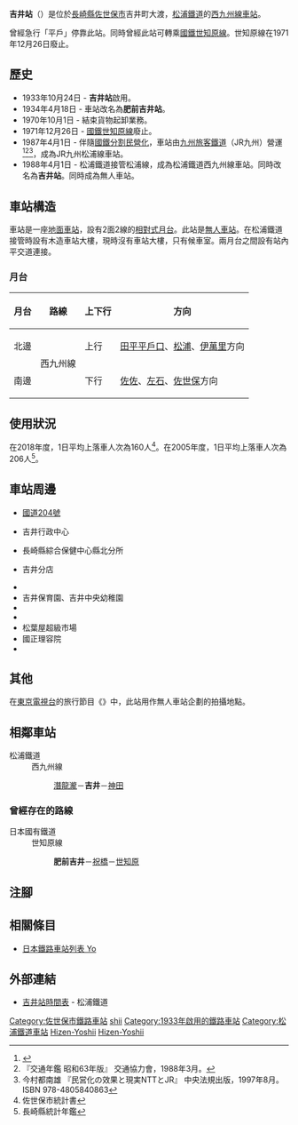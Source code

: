{{NoteTA|G1=Transport
|T=zh-hans:吉井站 (长崎县);zh-hk:吉井站 (長崎縣);zh-tw:吉井車站 (長崎縣);
|1=zh-hans:吉井站;zh-hk:吉井站;zh-tw:吉井車站;
}}
{{Infobox station
|公司色 = orange
|站名 = 吉井
|圖片 =Mr Yoshiistation.jpg
|圖片說明 = 月台（2005年8月）
|日文原名 = 吉井
|平假名 = よしい
|羅馬拼音 = Yoshii
|副站名 = 
|電報略號 = ヒヨ（改名前）
|所在地 = {{JPN}}[[長崎縣|長崎縣]][[佐世保市|佐世保市]]吉井町大渡
|座標 = {{coord|33|15|59.30|N|129|41|6.72|E|type:railwaystation_region:JP-24|display=inline,title}}
|車站構造 = [[地面車站|地面車站]]
|月台配置 = 2面2線
|啟用年月日 = 1933年（昭和8年）10月24日
|廢站年月日 = 
|乘客人數 = 
|上下車人次 = 160
|統計年度 = 2018
|轉車 = 
|全寬備註 = 
|adjacent = {{Adjacent stations|system=松浦鐵道|line=西九州線|left=潛龍瀧|right=神田|note-left=2.3km|note-mid=距離[[有田站|有田]]68.8km|note-right=1.5km}}
}}
{{Infobox station
|公司色 = grey
|站名 = 肥前吉井*
|日文原名 = 肥前吉井
|平假名 = ひぜんよしい
|羅馬拼音 = Hizen-Yoshii
|副站名 = 
|電報略號 = ヒヨ
|所在地 = {{JPN}}[[長崎縣|長崎縣]][[北松浦郡|北松浦郡]]{{Translink|ja|吉井町 (長崎県)|吉井町 (長崎縣)|吉井町}}
|座標 = 
|車站構造 = [[地面車站|地面車站]]
|啟用年月日 = 1933年（昭和8年）10月24日
|廢站年月日 = 1971年（昭和46年）12月26日
|全寬備註 = *在1934年（昭和9年）4月18日前，此站曾經名為吉井站。
|adjacent = {{Adjacent stations|system=日本國有鐵道|line=世知原線|left=|right=祝橋|note-left=|note-mid=距離吉井0.0km|note-right=3.9km}}
}}
'''吉井站'''（{{jpn|j=吉井駅|hg=よしいえき|rm=Yoshii eki|f=y}}）是位於[[長崎縣|長崎縣]][[佐世保市|佐世保市]]吉井町大渡，[[松浦鐵道|松浦鐵道]]的[[西九州線|西九州線]][[鐵路車站|車站]]。

曾經急行「平戶」停靠此站。同時曾經此站可轉乘[[日本國有鐵道|國鐵]][[世知原線|世知原線]]。世知原線在1971年12月26日廢止。

==歷史==
*1933年10月24日 - '''吉井站'''啟用。
*1934年4月18日 - 車站改名為'''肥前吉井站'''。
*1970年10月1日 - 結束貨物起卸業務。
*1971年12月26日 - [[日本國有鐵道|國鐵]][[世知原線|世知原線]]廢止。
*1987年4月1日 - 伴隨[[國鐵分割民營化|國鐵分割民營化]]，車站由[[九州旅客鐵道|九州旅客鐵道]]（JR九州）營運<ref>{{Cite book |  editor=九州鉄道百年祭実行委員会・百年史編纂部会 | title=九州の鉄道100年記念誌 鉄輪の轟き | edition=初版 | year=1988 | publisher=九州旅客鉄道 | language=ja |page=181 }}</ref><ref name="trafic-yearbook-1988">『交通年鑑 昭和63年版』 交通協力會，1988年3月。</ref><ref name="privatization-ntt-jr-1997-8">今村都南雄 『民営化の效果と現実NTTとJR』 中央法規出版，1997年8月。ISBN 978-4805840863</ref>，成為JR九州松浦線車站。
*1988年4月1日 - 松浦鐵道接管松浦線，成為松浦鐵道西九州線車站。同時改名為'''吉井站'''。同時成為無人車站。

==車站構造==
車站是一座[[地面車站|地面車站]]，設有2面2線的[[相對式月台|相對式月台]]。此站是[[無人車站|無人車站]]。在松浦鐵道接管時設有木造車站大樓，現時沒有車站大樓，只有候車室。兩月台之間設有站內平交道連接。

=== 月台 ===
{| rules="rows" class="wikitable"
!月台!!路線!!上下行!!方向
|-
! 北邊
| rowspan="2"|{{Color|orange|■}}西九州線
| 上行
| [[田平平戶口站|田平平戶口]]、[[松浦站|松浦]]、[[伊萬里站|伊萬里]]方向
|-
! 南邊
| 下行
| [[佐佐站|佐佐]]、[[左石站|左石]]、[[佐世保站|佐世保]]方向
|}

== 使用狀況==
在2018年度，1日平均上落車人次為160人<ref>佐世保市統計書</ref>。在2005年度，1日平均上落車人次為206人<ref>長崎縣統計年鑑</ref>。

==車站周邊==
*[[國道204號|國道204號]]
*{{Translink|ja|佐世保市役所|佐世保市政廳}}吉井行政中心
*長崎縣綜合保健中心縣北分所
*{{Translink|ja|十八親和銀行}}吉井分店
*{{Translink|ja|吉井郵便局 (長崎県)|吉井郵局 (長崎縣)|吉井郵局}}
*吉井保育園、吉井中央幼稚園
*{{Translink|ja|佐世保市立吉井中学校|佐世保市立吉井中學}}
*{{Translink|ja|佐世保市立吉井南小学校|佐世保市立吉井南小學}}
*松葉屋超級市場
*國正理容院
*{{Translink|ja|御橋観音寺|御橋觀音寺}}

==其他==
在[[東京電視台|東京電視台]]的旅行節目《{{lang|ja|田舎に泊まろう!}}》中，此站用作無人車站企劃的拍攝地點。

== 相鄰車站 ==
; 松浦鐵道
: 西九州線
:: [[潛龍瀧站|潛龍瀧]]－'''吉井'''－[[神田站_(長崎縣)|神田]]
=== 曾經存在的路線 ===
;日本國有鐵道
:世知原線
::'''肥前吉井'''－[[祝橋站|祝橋]]－[[世知原站|世知原]]
== 注腳 ==
{{Reflist}}
== 相關條目 ==
* [[日本鐵路車站列表_Yo|日本鐵路車站列表 Yo]]
== 外部連結 ==
* [http://matutetu.com/publics/index/94/ 吉井站時間表] {{Wayback|url=http://matutetu.com/publics/index/94/ |date=20160304044159 }}{{ja icon}} - 松浦鐵道
{{西九州線}}
{{DEFAULTSORT:Yoshii}}
[[Category:佐世保市鐵路車站|Category:佐世保市鐵路車站]]
[[Category:日本鐵路車站_Yo|shii]]
[[Category:1933年啟用的鐵路車站|Category:1933年啟用的鐵路車站]]
[[Category:松浦鐵道車站|Category:松浦鐵道車站]]
[[Category:九州旅客鐵道廢站|Hizen-Yoshii]]
[[Category:世知原線車站|Hizen-Yoshii]]